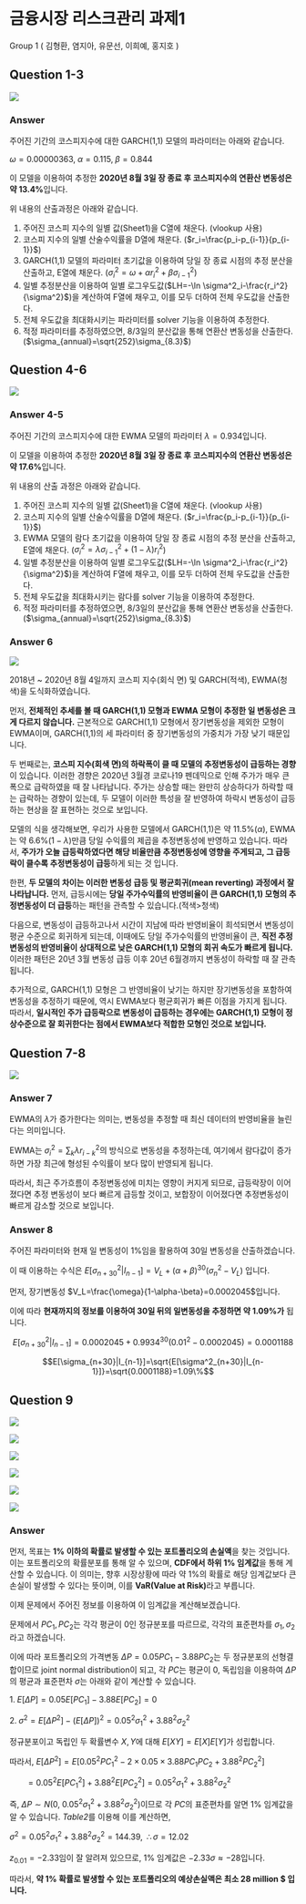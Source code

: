 # 금융시장 리스크관리 과제1 {.unnumbered}

Group 1 ( 김형환, 염지아, 유문선, 이희예, 홍지호 )

## Question 1-3

![](image/risk_hw1_1.png)

### Answer

주어진 기간의 코스피지수에 대한 GARCH(1,1) 모델의 파라미터는 아래와 같습니다.

$\omega=0.00000363,\;\alpha=0.115,\;\beta=0.844$

이 모델을 이용하여 추정한 **2020년 8월 3일 장 종료 후 코스피지수의 연환산 변동성은 약 13.4%**입니다.

위 내용의 산출과정은 아래와 같습니다.

1.  주어진 코스피 지수의 일별 값(Sheet1)을 C열에 채운다. (vlookup 사용)
2.  코스피 지수의 일별 산술수익률을 D열에 채운다. ($r_i=\frac{p_i-p_{i-1}}{p_{i-1}}$)
3.  GARCH(1,1) 모델의 파라미터 초기값을 이용하여 당일 장 종료 시점의 추정 분산을 산출하고, E열에 채운다. ($\sigma_i^2=\omega+\alpha r_i^2+\beta \sigma_{i-1}^2$)
4.  일별 추정분산을 이용하여 일별 로그우도값($LH=-\ln \sigma^2_i-\frac{r_i^2}{\sigma^2}$)을 계산하여 F열에 채우고, 이를 모두 더하여 전체 우도값을 산출한다.
5.  전체 우도값을 최대화시키는 파라미터를 solver 기능을 이용하여 추정한다.
6.  적정 파라미터를 추정하였으면, 8/3일의 분산값을 통해 연환산 변동성을 산출한다. ($\sigma_{annual}=\sqrt{252}\sigma_{8.3}$)

## Question 4-6

![](image/risk_hw1_2.png)

### Answer 4-5

주어진 기간의 코스피지수에 대한 EWMA 모델의 파라미터 $\lambda=0.934$입니다.

이 모델을 이용하여 추정한 **2020년 8월 3일 장 종료 후 코스피지수의 연환산 변동성은 약 17.6%**입니다.

위 내용의 산출 과정은 아래와 같습니다.

1.  주어진 코스피 지수의 일별 값(Sheet1)을 C열에 채운다. (vlookup 사용)
2.  코스피 지수의 일별 산술수익률을 D열에 채운다. ($r_i=\frac{p_i-p_{i-1}}{p_{i-1}}$)
3.  EWMA 모델의 람다 초기값을 이용하여 당일 장 종료 시점의 추정 분산을 산출하고, E열에 채운다. ($\sigma_i^2=\lambda \sigma_{i-1}^2+(1-\lambda)r_i^2$)
4.  일별 추정분산을 이용하여 일별 로그우도값($LH=-\ln \sigma^2_i-\frac{r_i^2}{\sigma^2}$)을 계산하여 F열에 채우고, 이를 모두 더하여 전체 우도값을 산출한다.
5.  전체 우도값을 최대화시키는 람다를 solver 기능을 이용하여 추정한다.
6.  적정 파라미터를 추정하였으면, 8/3일의 분산값을 통해 연환산 변동성을 산출한다. ($\sigma_{annual}=\sqrt{252}\sigma_{8.3}$)

### Answer 6

![](image/riskmanagement_hw1.png)

2018년 \~ 2020년 8월 4일까지 코스피 지수(회식 면) 및 GARCH(적색), EWMA(청색)을 도식화하였습니다.

먼저, **전체적인 추세를 볼 때 GARCH(1,1) 모형과 EWMA 모형이 추정한 일 변동성은 크게 다르지 않습니다.** 근본적으로 GARCH(1,1) 모형에서 장기변동성을 제외한 모형이 EWMA이며, GARCH(1,1)의 세 파라미터 중 장기변동성의 가중치가 가장 낮기 때문입니다.

두 번째로는, **코스피 지수(회색 면)의 하락폭이 클 때 모델의 추정변동성이 급등하는 경향**이 있습니다. 이러한 경향은 2020년 3월경 코로나19 펜데믹으로 인해 주가가 매우 큰 폭으로 급락하였을 때 잘 나타납니다. 주가는 상승할 때는 완만히 상승하다가 하락할 때는 급락하는 경향이 있는데, 두 모델이 이러한 특성을 잘 반영하여 하락시 변동성이 급등하는 현상을 잘 표현하는 것으로 보입니다.

모델의 식을 생각해보면, 우리가 사용한 모델에서 GARCH(1,1)은 약 11.5%($\alpha$), EWMA는 약 6.6%($1-\lambda$)만큼 당일 수익률의 제곱을 추정변동성에 반영하고 있습니다. 따라서, **주가가 오늘 급등락하였다면 해당 비율만큼 추정변동성에 영향을 주게되고, 그 급등락이 클수록 추정변동성이 급등**하게 되는 것 입니다.

한편, **두 모델의 차이는 이러한 변동성 급등 및 평균회귀(mean reverting) 과정에서 잘 나타납니다.** 먼저, 급등시에는 **당일 주가수익률의 반영비율이 큰 GARCH(1,1) 모형의 추정변동성이 더 급등**하는 패턴을 관측할 수 있습니다.(적색\>청색)

다음으로, 변동성이 급등하고나서 시간이 지남에 따라 반영비율이 희석되면서 변동성이 평균 수준으로 회귀하게 되는데, 이때에도 당일 주가수익률의 반영비율이 큰, **직전 추정변동성의 반영비율이 상대적으로 낮은 GARCH(1,1) 모형의 회귀 속도가 빠르게 됩니다.** 이러한 패턴은 20년 3월 변동성 급등 이후 20년 6월경까지 변동성이 하락할 때 잘 관측됩니다.

추가적으로, GARCH(1,1) 모형은 그 반영비율이 낮기는 하지만 장기변동성을 포함하여 변동성을 추정하기 때문에, 역시 EWMA보다 평균회귀가 빠른 이점을 가지게 됩니다. 따라서, **일시적인 주가 급등락으로 변동성이 급등하는 경우에는 GARCH(1,1) 모형이 정상수준으로 잘 회귀한다는 점에서 EWMA보다 적합한 모형인 것으로 보입니다.**

## Question 7-8

![](image/risk_hw1_3.png)

### Answer 7

EWMA의 $\lambda$가 증가한다는 의미는, 변동성을 추정할 때 최신 데이터의 반영비율을 늘린다는 의미입니다.

EWMA는 $\sigma_i^2=\sum_k \lambda r_{i-k}^2$의 방식으로 변동성을 추정하는데, 여기에서 람다값이 증가하면 가장 최근에 형성된 수익률이 보다 많이 반영되게 됩니다.

따라서, 최근 주가흐름이 추정변동성에 미치는 영향이 커지게 되므로, 급등락장이 이어졌다면 추정 변동성이 보다 빠르게 급등할 것이고, 보합장이 이어졌다면 추정변동성이 빠르게 감소할 것으로 보입니다.

### Answer 8

주어진 파라미터와 현재 일 변동성이 1%임을 활용하여 30일 변동성을 산출하겠습니다.

이 때 이용하는 수식은 $E[\sigma^2_{n+30}|I_{n-1}]=V_L+(\alpha+\beta)^{30}(\sigma^2_n-V_L)$ 입니다.

먼저, 장기변동성 $V_L=\frac{\omega}{1-\alpha-\beta}=0.0002045$입니다.

이에 따라 **현재까지의 정보를 이용하여 30일 뒤의 일변동성을 추정하면 약 1.09%가** 됩니다.

$$E[\sigma^2_{n+30}|I_{n-1}]=0.0002045+0.9934^{30}(0.01^2-0.0002045)=0.0001188$$

$$E[\sigma_{n+30}|I_{n-1}]=\sqrt{E[\sigma^2_{n+30}|I_{n-1}]}=\sqrt{0.0001188}=1.09\%$$

## Question 9

![](image/risk_hw1_4.png)

![](image/risk_hw1_5.png)

![](image/risk_hw1_6.png)

![](image/risk_hw1_7.png)

![](image/risk_hw1_8.png)

![](image/risk_hw1_9.png)

### Answer

먼저, 목표는 **1% 이하의 확률로 발생할 수 있는 포트폴리오의 손실액**을 찾는 것입니다. 이는 포트폴리오의 확률분포를 통해 알 수 있으며, **CDF에서 하위 1% 임계값**을 통해 계산할 수 있습니다. 이 의미는, 향후 시장상황에 따라 약 1%의 확률로 해당 임계값보다 큰 손실이 발생할 수 있다는 뜻이며, 이를 **VaR(Value at Risk)**라고 부릅니다.

이제 문제에서 주어진 정보를 이용하여 이 임계값을 계산해보겠습니다.

문제에서 $PC_1,PC_2$는 각각 평균이 0인 정규분포를 따르므로, 각각의 표준편차를 $\sigma_1,\sigma_2$라고 하겠습니다.

이에 따라 포트폴리오의 가격변동 $\Delta P=0.05PC_1-3.88PC_2$는 두 정규분포의 선형결합이므로 joint normal distribution이 되고, 각 $PC$는 평균이 0, 독립임을 이용하여 $\Delta P$의 평균과 표준편차 $\sigma$는 아래와 같이 계산할 수 있습니다.

$1.\;E[\Delta P]=0.05E[PC_1]-3.88E[PC_2]=0$

$2.\;\sigma^2=E[\Delta P^2]-(E[\Delta P])^2=0.05^2\sigma_1^2+3.88^2\sigma_2^2$

::: {.callout}
정규분포이고 독립인 두 확률변수 $X,Y$에 대해 $E[XY]=E[X]E[Y]$가 성립합니다.

따라서, $E[\Delta P^2]=E[0.05^2PC_1^2-2\times 0.05\times 3.88 PC_1PC_2+3.88^2PC_2^2]$

$\;\;\;\;\;\;\;\;=0.05^2E[PC_1^2]+3.88^2E[PC_2^2]=0.05^2\sigma_1^2+3.88^2\sigma_2^2$

:::

즉, $\Delta P\sim N(0,\;0.05^2\sigma_1^2+3.88^2\sigma_2^2)$이므로 각 $PC$의 표준편차를 알면 1% 임계값을 알 수 있습니다. *Table2*를 이용해 이를 계산하면,

$\sigma^2=0.05^2\sigma_1^2+3.88^2\sigma_2^2=144.39,\;\;\therefore\sigma=12.02$

$z_{0.01}=-2.33$임이 잘 알려져 있으므로, 1% 임계값은 $-2.33\sigma\approx -28$입니다.

따라서, **약 1% 확률로 발생할 수 있는 포트폴리오의 예상손실액은 최소 28 million \$ 입니다.**